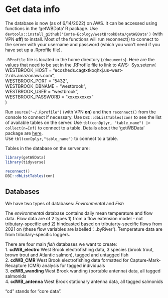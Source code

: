 # Get data info

The database is now (as of 6/14/2022) on AWS. It can be accessed using functions in the 'getWBData' R package. Use `devtools::install_github('Conte-Ecology/westBrookData/getWBData')` (with VPN **off**) to install. Most of the functions will run reconnect() to connect to the server with your username and password (which you won't need if you have set up a .Rprofile file).\

`.RProfile` file is located in the home directory (`/documents`). Here are the values that need to be set in the .RProfile file to link to AWS:\  
Sys.setenv(  
  WESTBROOK_HOST = "ecosheds.cagtxtkoqhxj.us-west-2.rds.amazonaws.com",  
  WESTBROOK_PORT = "5432",  
  WESTBROOK_DBNAME = "westbrook",  
  WESTBROOK_USER = "westbrook",  
  WESTBROOK_PASSWORD = "xxxxxxxxxx"  
)  


Run `source("~/.Rprofile")` (with VPN **on**) and then `reconnect()` from the console to connect if necessary. Use `DBI::dbListTables(con)` to see the list of available tables on the server. Use `tbl(conDplyr, "table_name") |> collect(n=Inf)` to connect to a table.  Details about the 'getWBData' package are [here](https://github.com/Conte-Ecology/westBrookData/blob/master/getWBData/vignettes/getWBDataTutorial.pdf).  
Use ` tbl(conDplyr,"table_name")` to connect to a table.\

Tables in the database on the server are:\
```r
library(getWBData)
library(tidyverse)

reconnect()
DBI::dbListTables(con)
```





## Databases

We have two types of databases: *Environmental* and *Fish*

The *environmental* database contains daily mean temperature and flow data. Flow data are of 2 types 1) from a flow extension model - not tributary-specific and 2) hindcasted based on tributarty-specific flows from 2021 on (these flow variables are labelled '...byRiver'). Temperature data are from tributary-specific loggers.

There are four main *fish* databases we want to create:\
1. **cdWB_electro** West Brook electrofishing data, 3 species (brook trout, brown trout and Atlantic salmon), tagged and untagged fish\
2. **cdWB_CMR** West Brook electrofishing data formatted for Capture-Mark-Recapture (CMR) analysis for tagged individuals\
3. **cdWB_wanding** West Brook wanding (portable antenna) data, all tagged salmonids\
4. **cdWB_antenna** West Brook stationary antenna data, all tagged salmonids

"cd" stands for "core data".  


